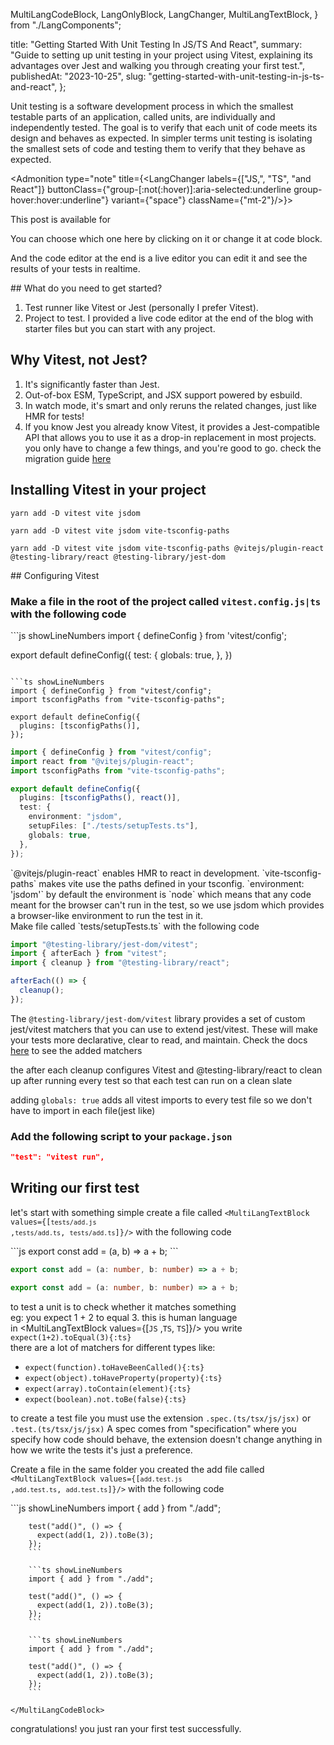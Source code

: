   MultiLangCodeBlock,
  LangOnlyBlock,
  LangChanger,
  MultiLangTextBlock,
} from "./LangComponents";

  title: "Getting Started With Unit Testing In JS/TS And React",
  summary:
    "Guide to setting up unit testing in your project using Vitest, explaining its advantages over Jest and walking you through creating your first test.",
  publishedAt: "2023-10-25",
  slug: "getting-started-with-unit-testing-in-js-ts-and-react",
};

Unit testing is a software development process in which the smallest testable parts of an application, called units, are individually and independently tested. The goal is to verify that each unit of code meets its design and behaves as expected.
In simpler terms unit testing is isolating the smallest sets of code and testing them to verify that they behave as expected.

<Admonition type="note" title={<LangChanger labels={["JS,", "TS", "and React"]} buttonClass={"group-[:not(:hover)]:aria-selected:underline group-hover:hover:underline"} variant={"space"} className={"mt-2"}/>}>

<p>
  <span>This post is available for&nbsp;</span>
  <LangChanger
    as={"span"}
    labels={["JavaScript,", "TypeScript", "and React"]}
    buttonClass={
      "group-[:not(:hover)]:aria-selected:underline group-hover:hover:underline"
    }
    variant={"space"}
  />
</p>

You can choose which one here by clicking on it or change it at code block.

And the code editor at the end is a live editor you can edit it and see the results of your tests in realtime.

</Admonition>
## What do you need to get started?

1.  Test runner like Vitest or Jest (personally I prefer Vitest).
2.  Project to test. I provided a live code editor at the end of the blog with starter files but you can start with any project.

## Why Vitest, not Jest?

1.  It's significantly faster than Jest.
2.  Out-of-box ESM, TypeScript, and JSX support powered by esbuild.
3.  In watch mode, it's smart and only reruns the related changes, just like HMR for tests!
4.  If you know Jest you already know Vitest, it provides a Jest-compatible API that allows you to use it as a drop-in replacement in most projects.
    you only have to change a few things, and you're good to go. check the migration guide [here](https://vitest.dev/guide/migration.html#migrating-from-jest)

## Installing Vitest in your project

<MultiLangCodeBlock>

```shell
yarn add -D vitest vite jsdom
```

```shell
yarn add -D vitest vite jsdom vite-tsconfig-paths
```

```shell
yarn add -D vitest vite jsdom vite-tsconfig-paths @vitejs/plugin-react @testing-library/react @testing-library/jest-dom
```

</MultiLangCodeBlock>
## Configuring Vitest

### Make a file in the root of the project called `vitest.config.js|ts` with the following code

<MultiLangCodeBlock>
```js showLineNumbers
import { defineConfig } from 'vitest/config';

export default defineConfig({
  test: {
    globals: true,
  },
})
```

```ts showLineNumbers
import { defineConfig } from "vitest/config";
import tsconfigPaths from "vite-tsconfig-paths";

export default defineConfig({
  plugins: [tsconfigPaths()],
});
```

```ts showLineNumbers
import { defineConfig } from "vitest/config";
import react from "@vitejs/plugin-react";
import tsconfigPaths from "vite-tsconfig-paths";

export default defineConfig({
  plugins: [tsconfigPaths(), react()],
  test: {
    environment: "jsdom",
    setupFiles: ["./tests/setupTests.ts"],
    globals: true,
  },
});
```

</MultiLangCodeBlock>
<LangOnlyBlock lang={"React"}>
`@vitejs/plugin-react` enables HMR to react in development.
`vite-tsconfig-paths` makes vite use the paths defined in your tsconfig.
`environment: 'jsdom'` by default the environment is `node` which means that any code meant for the browser can't run in the test, so we use jsdom which provides a browser-like environment to run the test in it.

<br />
Make file called `tests/setupTests.ts` with the following code

```ts showLineNumbers
import "@testing-library/jest-dom/vitest";
import { afterEach } from "vitest";
import { cleanup } from "@testing-library/react";

afterEach(() => {
  cleanup();
});
```

The `@testing-library/jest-dom/vitest` library provides a set of custom jest/vitest matchers that you can use to extend jest/vitest. These will make your tests more declarative, clear to read, and maintain. Check the docs [here](https://www.npmjs.com/package/@testing-library/jest-dom) to see the added matchers

the after each cleanup configures Vitest and @testing-library/react to clean up after running every test so that each test can run on a clean slate

</LangOnlyBlock>

adding `globals: true` adds all vitest imports to every test file so we don't have to import in each file(jest like)

### Add the following script to your `package.json`

```json
"test": "vitest run",
```

## Writing our first test

let's start with something simple create a file called <code><MultiLangTextBlock values={[`tests/add.js` ,`tests/add.ts`, `tests/add.ts`]}/></code> with the following code

<MultiLangCodeBlock>
```js
export const add = (a, b) => a + b;
```

```ts
export const add = (a: number, b: number) => a + b;
```

```ts
export const add = (a: number, b: number) => a + b;
```

</MultiLangCodeBlock>

to test a unit is to check whether it matches something<br/>
eg: you expect 1 + 2 to equal 3\. this is human language<br/>
in <MultiLangTextBlock values={[`JS` ,`TS`, `TS`]}/> you write `expect(1+2).toEqual(3){:ts}`<br/>
there are a lot of matchers for different types like:

- `expect(function).toHaveBeenCalled(){:ts}`
- `expect(object).toHaveProperty(property){:ts}`
- `expect(array).toContain(element){:ts}`
- `expect(boolean).not.toBe(false){:ts}`

to create a test file you must use the extension `.spec.(ts/tsx/js/jsx)` or `.test.(ts/tsx/js/jsx)` A spec comes from "specification" where you specify how code should behave, the extension doesn't change anything in how we write the tests it's just a preference.

Create a file in the same folder you created the add file called <code><MultiLangTextBlock values={[`add.test.js` ,`add.test.ts`, `add.test.ts`]}/></code>
with the following code

<TestEditor>
    <MultiLangCodeBlock>
        ```js showLineNumbers
        import { add } from "./add";

        test("add()", () => {
          expect(add(1, 2)).toBe(3);
        });
        ```

        ```ts showLineNumbers
        import { add } from "./add";

        test("add()", () => {
          expect(add(1, 2)).toBe(3);
        });
        ```

        ```ts showLineNumbers
        import { add } from "./add";

        test("add()", () => {
          expect(add(1, 2)).toBe(3);
        });
        ```

    </MultiLangCodeBlock>

</TestEditor>
congratulations! you just ran your first test successfully.
